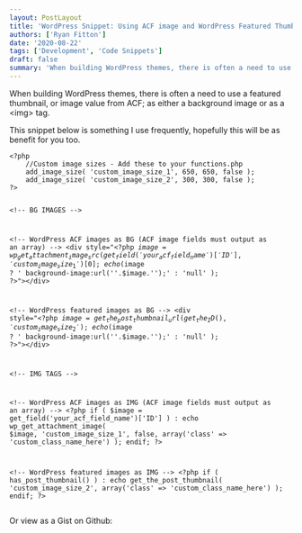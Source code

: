 ```yaml
---
layout: PostLayout
title: 'WordPress Snippet: Using ACF image and WordPress Featured Thumbnails'
authors: ['Ryan Fitton']
date: '2020-08-22'
tags: ['Development', 'Code Snippets']
draft: false
summary: 'When building WordPress themes, there is often a need to use a featured thumbnail, or image value from ACF; as either a background image or as a &amp;lt;img&amp;gt; tag. This snippet below is something I use frequently, hopefully this will be as benefit for you too. &amp;lt;?php //Custom image sizes - Add these to your [&amp;hellip;]'
---
```


<p>When building WordPress themes, there is often a need to use a featured thumbnail, or image value from ACF; as either a background image or as a &lt;img&gt; tag.</p>
<p>This snippet below is something I use frequently, hopefully this will be as benefit for you too.</p>
<pre class="language-html code-toolbar"><code class="language-html">&lt;?php
    //Custom image sizes - Add these to your functions.php
    add_image_size( 'custom_image_size_1', 650, 650, false );
    add_image_size( 'custom_image_size_2', 300, 300, false );
?&gt;

&lt;!-- BG IMAGES --&gt;

&lt;!-- WordPress ACF images as BG (ACF image fields must output as an array) --&gt;
&lt;div style=&quot;&lt;?php $image = wp_get_attachment_image_src(get_field('your_acf_field_name')['ID'], 'custom_image_size_1')[0]; echo ($image ? ' background-image:url(\''.$image.'\');' : 'null' ); ?&gt;&quot;&gt;&lt;/div&gt;

&lt;!-- WordPress featured images as BG --&gt;
&lt;div style=&quot;&lt;?php $image = get_the_post_thumbnail_url(get_the_ID(), 'custom_image_size_2'); echo ($image ? ' background-image:url(\''.$image.'\');' : 'null' ); ?&gt;&quot;&gt;&lt;/div&gt;

&lt;!-- IMG TAGS --&gt;

&lt;!-- WordPress ACF images as IMG (ACF image fields must output as an array) --&gt;
&lt;?php
if ( $image = get_field('your_acf_field_name')['ID'] ) :
echo wp_get_attachment_image( $image, 'custom_image_size_1', false, array('class' =&gt; 'custom_class_name_here') );
endif;
?&gt;

&lt;!-- WordPress featured images as IMG --&gt;
&lt;?php
if ( has_post_thumbnail() ) :
echo get_the_post_thumbnail( 'custom_image_size_2', array('class' =&gt; 'custom_class_name_here') );
endif;
?&gt;</code></pre>

<p>
  Or view as a Gist on Github:
  <br />
  <script src="https://gist.github.com/BethanyyF/d82adc5cebd46b839ebad9c977253b55.js"></script>
</p>
